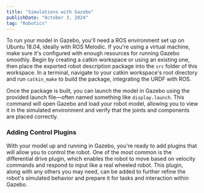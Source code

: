 ```yaml
---
title: "Simulations with Gazebo"
publishDate: "October 3, 2024"
tag: "Robotics"
---
```


To run your model in Gazebo, you'll need a ROS environment set up on Ubuntu 18.04, ideally with ROS Melodic. If you're using a virtual machine, make sure it's configured with enough resources for running Gazebo smoothly. Begin by creating a catkin workspace or using an existing one, then place the exported robot description package into the `src` folder of this workspace. In a terminal, navigate to your catkin workspace's root directory and run `catkin_make` to build the package, integrating the URDF with ROS.

Once the package is built, you can launch the model in Gazebo using the provided launch file—often named something like `display.launch`. This command will open Gazebo and load your robot model, allowing you to view it in the simulated environment and verify that the joints and components are placed correctly.

### Adding Control Plugins

With your model up and running in Gazebo, you're ready to add plugins that will allow you to control the robot. One of the most common is the differential drive plugin, which enables the robot to move based on velocity commands and respond to input like a real wheeled robot. This plugin, along with any others you may need, can be added to further refine the robot's simulated behavior and prepare it for tasks and interaction within Gazebo. 
